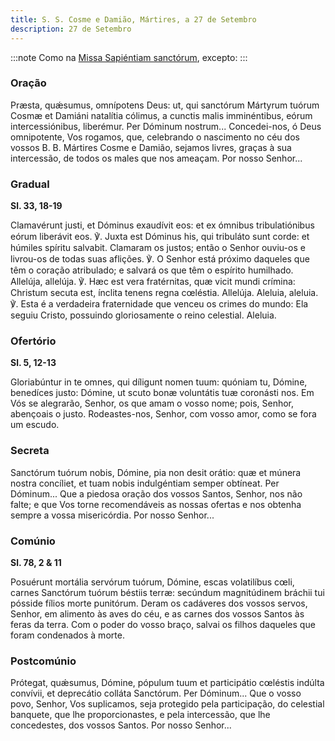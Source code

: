 ```yaml
---
title: S. S. Cosme e Damião, Mártires, a 27 de Setembro
description: 27 de Setembro
---
```


:::note
Como na [Missa Sapiéntiam sanctórum](/missal/comum/7muitosmartires2), excepto:
:::

### Oração

<div class="side-by-side not-content">
  <span>
    Præsta, quǽsumus, omnípotens Deus: ut, qui sanctórum Mártyrum tuórum Cosmæ
    et Damiáni natalítia cólimus, a cunctis malis imminéntibus, eórum
    intercessiónibus, liberémur. Per Dóminum nostrum...
  </span>
  <span>
    Concedei-nos, ó Deus omnipotente, Vos rogamos, que, celebrando o nascimento
    no céu dos vossos B. B. Mártires Cosme e Damião, sejamos livres, graças à
    sua intercessão, de todos os males que nos ameaçam. Por nosso Senhor...
  </span>
</div>

### Gradual

**Sl. 33, 18-19**

<div class="side-by-side not-content">
  <span>
    Clamavérunt justi, et Dóminus exaudívit eos: et ex ómnibus tribulatiónibus
    eórum liberávit eos. ℣. Juxta est Dóminus his, qui tribuláto sunt corde: et
    húmiles spíritu salvabit.
  </span>
  <span>
    Clamaram os justos; então o Senhor ouviu-os e livrou-os de todas suas
    aflições. ℣. O Senhor está próximo daqueles que têm o coração atribulado; e
    salvará os que têm o espírito humilhado.
  </span>
  <span>
    Allelúja, allelúja. ℣. Hæc est vera fratérnitas, quæ vicit mundi crímina:
    Christum secuta est, ínclita tenens regna cœléstia. Allelúja.
  </span>
  <span>
    Aleluia, aleluia. ℣. Esta é a verdadeira fraternidade que venceu os crimes
    do mundo: Ela seguiu Cristo, possuindo gloriosamente o reino celestial.
    Aleluia.
  </span>
</div>

### Ofertório

**Sl. 5, 12-13**

<div class="side-by-side not-content">
  <span>
    Gloriabúntur in te omnes, qui díligunt nomen tuum: quóniam tu, Dómine,
    benedíces justo: Dómine, ut scuto bonæ voluntátis tuæ coronásti nos.
  </span>
  <span>
    Em Vós se alegrarão, Senhor, os que amam o vosso nome; pois, Senhor,
    abençoais o justo. Rodeastes-nos, Senhor, com vosso amor, como se fora um
    escudo.
  </span>
</div>

### Secreta

<div class="side-by-side not-content">
  <span>
    Sanctórum tuórum nobis, Dómine, pia non desit orátio: quæ et múnera nostra
    concíliet, et tuam nobis indulgéntiam semper obtíneat. Per Dóminum...
  </span>
  <span>
    Que a piedosa oração dos vossos Santos, Senhor, nos não falte; e que Vos
    torne recomendáveis as nossas ofertas e nos obtenha sempre a vossa
    misericórdia. Por nosso Senhor...
  </span>
</div>

### Comúnio

**Sl. 78, 2 & 11**

<div class="side-by-side not-content">
  <span>
    Posuérunt mortália servórum tuórum, Dómine, escas volatilíbus cœli, carnes
    Sanctórum tuórum béstiis terræ: secúndum magnitúdinem bráchii tui pósside
    fílios morte punitórum.
  </span>
  <span>
    Deram os cadáveres dos vossos servos, Senhor, em alimento às aves do céu, e
    as carnes dos vossos Santos às feras da terra. Com o poder do vosso braço,
    salvai os filhos daqueles que foram condenados à morte.
  </span>
</div>

### Postcomúnio

<div class="side-by-side not-content">
  <span>
    Prótegat, quǽsumus, Dómine, pópulum tuum et participátio cœléstis indúlta
    convívii, et deprecátio colláta Sanctórum. Per Dóminum...
  </span>
  <span>
    Que o vosso povo, Senhor, Vos suplicamos, seja protegido pela participação,
    do celestial banquete, que lhe proporcionastes, e pela intercessão, que lhe
    concedestes, dos vossos Santos. Por nosso Senhor...
  </span>
</div>
